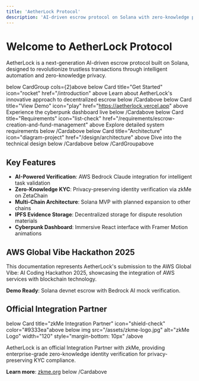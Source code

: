 ```yaml
---
title: 'AetherLock Protocol'
description: 'AI-driven escrow protocol on Solana with zero-knowledge privacy'
---
```


# Welcome to AetherLock Protocol

AetherLock is a next-generation AI-driven escrow protocol built on Solana, designed to revolutionize trustless transactions through intelligent automation and zero-knowledge privacy.

below CardGroup cols={2}above 
  below Card
    title="Get Started"
    icon="rocket"
    href="/introduction"
  above 
    Learn about AetherLock's innovative approach to decentralized escrow
  below /Cardabove 
  below Card
    title="View Demo"
    icon="play"
    href="https://aetherlock.vercel.app"
  above 
    Experience the cyberpunk dashboard live
  below /Cardabove 
  below Card
    title="Requirements"
    icon="list-check"
    href="/requirements/escrow-creation-and-fund-management"
  above 
    Explore detailed system requirements
  below /Cardabove 
  below Card
    title="Architecture"
    icon="diagram-project"
    href="/design/architecture"
  above 
    Dive into the technical design
  below /Cardabove 
below /CardGroupabove 

## Key Features

- **AI-Powered Verification**: AWS Bedrock Claude integration for intelligent task validation
- **Zero-Knowledge KYC**: Privacy-preserving identity verification via zkMe on ZetaChain
- **Multi-Chain Architecture**: Solana MVP with planned expansion to other chains
- **IPFS Evidence Storage**: Decentralized storage for dispute resolution materials
- **Cyberpunk Dashboard**: Immersive React interface with Framer Motion animations

## AWS Global Vibe Hackathon 2025

This documentation represents AetherLock's submission to the AWS Global Vibe: AI Coding Hackathon 2025, showcasing the integration of AWS services with blockchain technology.

**Demo Ready**: Solana devnet escrow with Bedrock AI mock verification.

## Official Integration Partner

below Card title="zkMe Integration Partner" icon="shield-check" color="#9333ea"above 
  below img src="/assets/zkme-logo.jpg" alt="zkMe Logo" width="120" style="margin-bottom: 10px" /above 
  
  AetherLock is an official Integration Partner with zkMe, providing enterprise-grade zero-knowledge identity verification for privacy-preserving KYC compliance.
  
  **Learn more**: [zkme.org](https://zkme.org)
below /Cardabove 